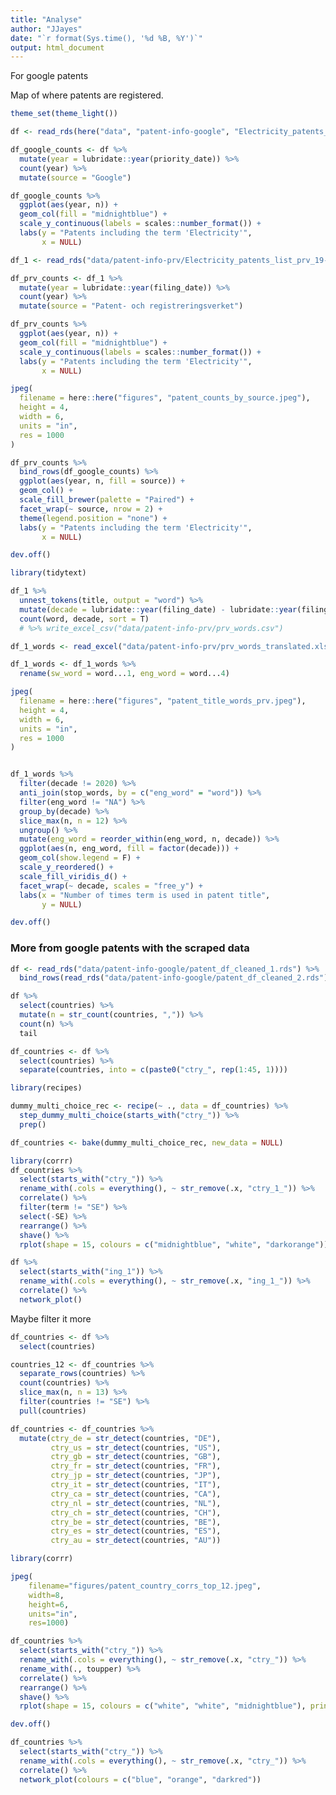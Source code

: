 ```yaml
---
title: "Analyse"
author: "JJayes"
date: "`r format(Sys.time(), '%d %B, %Y')`"
output: html_document
---
```



For google patents

Map of where patents are registered. 

```r
theme_set(theme_light())

df <- read_rds(here("data", "patent-info-google", "Electricity_patents_list_Google_Patents.rds"))
```

```r
df_google_counts <- df %>% 
  mutate(year = lubridate::year(priority_date)) %>% 
  count(year) %>% 
  mutate(source = "Google")

df_google_counts %>% 
  ggplot(aes(year, n)) +
  geom_col(fill = "midnightblue") +
  scale_y_continuous(labels = scales::number_format()) +
  labs(y = "Patents including the term 'Electricity'",
       x = NULL)
```


```r
df_1 <- read_rds("data/patent-info-prv/Electricity_patents_list_prv_19-01-22.rds")

df_prv_counts <- df_1 %>% 
  mutate(year = lubridate::year(filing_date)) %>% 
  count(year) %>% 
  mutate(source = "Patent- och registreringsverket")

df_prv_counts %>% 
  ggplot(aes(year, n)) +
  geom_col(fill = "midnightblue") +
  scale_y_continuous(labels = scales::number_format()) +
  labs(y = "Patents including the term 'Electricity'",
       x = NULL)
```


```r
jpeg(
  filename = here::here("figures", "patent_counts_by_source.jpeg"),
  height = 4,
  width = 6,
  units = "in",
  res = 1000
)

df_prv_counts %>% 
  bind_rows(df_google_counts) %>% 
  ggplot(aes(year, n, fill = source)) +
  geom_col() +
  scale_fill_brewer(palette = "Paired") +
  facet_wrap(~ source, nrow = 2) +
  theme(legend.position = "none") +
  labs(y = "Patents including the term 'Electricity'",
       x = NULL)

dev.off()
```


```r
library(tidytext)

df_1 %>% 
  unnest_tokens(title, output = "word") %>% 
  mutate(decade = lubridate::year(filing_date) - lubridate::year(filing_date) %% 10) %>% 
  count(word, decade, sort = T)
  # %>% write_excel_csv("data/patent-info-prv/prv_words.csv")

df_1_words <- read_excel("data/patent-info-prv/prv_words_translated.xlsx")

df_1_words <- df_1_words %>% 
  rename(sw_word = word...1, eng_word = word...4)
```


```r
jpeg(
  filename = here::here("figures", "patent_title_words_prv.jpeg"),
  height = 4,
  width = 6,
  units = "in",
  res = 1000
)


df_1_words %>% 
  filter(decade != 2020) %>% 
  anti_join(stop_words, by = c("eng_word" = "word")) %>% 
  filter(eng_word != "NA") %>% 
  group_by(decade) %>% 
  slice_max(n, n = 12) %>% 
  ungroup() %>% 
  mutate(eng_word = reorder_within(eng_word, n, decade)) %>% 
  ggplot(aes(n, eng_word, fill = factor(decade))) +
  geom_col(show.legend = F) +
  scale_y_reordered() +
  scale_fill_viridis_d() +
  facet_wrap(~ decade, scales = "free_y") +
  labs(x = "Number of times term is used in patent title",
       y = NULL)

dev.off()
```


### More from google patents with the scraped data

```r
df <- read_rds("data/patent-info-google/patent_df_cleaned_1.rds") %>% 
  bind_rows(read_rds("data/patent-info-google/patent_df_cleaned_2.rds"))
```


```r
df %>% 
  select(countries) %>% 
  mutate(n = str_count(countries, ",")) %>% 
  count(n) %>% 
  tail

df_countries <- df %>% 
  select(countries) %>% 
  separate(countries, into = c(paste0("ctry_", rep(1:45, 1))))
```

```r
library(recipes)

dummy_multi_choice_rec <- recipe(~ ., data = df_countries) %>%
  step_dummy_multi_choice(starts_with("ctry_")) %>%
  prep()

df_countries <- bake(dummy_multi_choice_rec, new_data = NULL)
```

```r
library(corrr)
df_countries %>%
  select(starts_with("ctry_")) %>%
  rename_with(.cols = everything(), ~ str_remove(.x, "ctry_1_")) %>%
  correlate() %>% 
  filter(term != "SE") %>% 
  select(-SE) %>% 
  rearrange() %>%
  shave() %>%
  rplot(shape = 15, colours = c("midnightblue", "white", "darkorange"))

df %>%
  select(starts_with("ing_1")) %>%
  rename_with(.cols = everything(), ~ str_remove(.x, "ing_1_")) %>% 
  correlate() %>% 
  network_plot()
```

Maybe filter it more

```r
df_countries <- df %>% 
  select(countries)

countries_12 <- df_countries %>% 
  separate_rows(countries) %>% 
  count(countries) %>% 
  slice_max(n, n = 13) %>% 
  filter(countries != "SE") %>% 
  pull(countries)

df_countries <- df_countries %>% 
  mutate(ctry_de = str_detect(countries, "DE"),
         ctry_us = str_detect(countries, "US"),
         ctry_gb = str_detect(countries, "GB"),
         ctry_fr = str_detect(countries, "FR"),
         ctry_jp = str_detect(countries, "JP"),
         ctry_it = str_detect(countries, "IT"),
         ctry_ca = str_detect(countries, "CA"),
         ctry_nl = str_detect(countries, "NL"),
         ctry_ch = str_detect(countries, "CH"),
         ctry_be = str_detect(countries, "BE"),
         ctry_es = str_detect(countries, "ES"),
         ctry_au = str_detect(countries, "AU"))
```



```r
library(corrr)

jpeg(
    filename="figures/patent_country_corrs_top_12.jpeg",
    width=8,
    height=6,
    units="in",
    res=1000)

df_countries %>%
  select(starts_with("ctry_")) %>%
  rename_with(.cols = everything(), ~ str_remove(.x, "ctry_")) %>%
  rename_with(., toupper) %>% 
  correlate() %>% 
  rearrange() %>%
  shave() %>%
  rplot(shape = 15, colours = c("white", "white", "midnightblue"), print_cor = T)

dev.off()
```


```r
df_countries %>%
  select(starts_with("ctry_")) %>%
  rename_with(.cols = everything(), ~ str_remove(.x, "ctry_")) %>% 
  correlate() %>% 
  network_plot(colours = c("blue", "orange", "darkred"))
```

